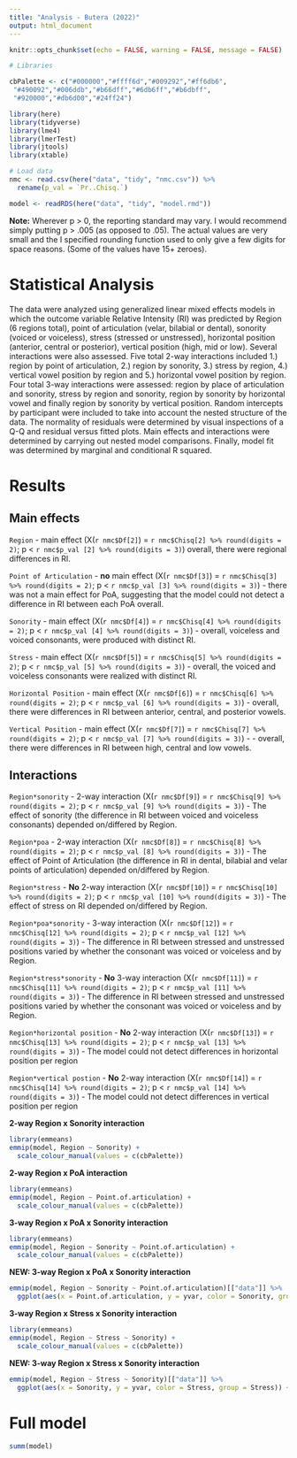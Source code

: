 ```yaml
---
title: "Analysis - Butera (2022)"
output: html_document
---
```

 
```r
knitr::opts_chunk$set(echo = FALSE, warning = FALSE, message = FALSE)
```

```r
# Libraries 

cbPalette <- c("#000000","#ffff6d","#009292","#ff6db6",
 "#490092","#006ddb","#b66dff","#6db6ff","#b6dbff",
 "#920000","#db6d00","#24ff24")

library(here)
library(tidyverse)
library(lme4)
library(lmerTest)
library(jtools)
library(xtable)

# Load data 
nmc <- read.csv(here("data", "tidy", "nmc.csv")) %>% 
  rename(p_val = `Pr..Chisq.`)

model <- readRDS(here("data", "tidy", "model.rmd"))
```

**Note:** Wherever p > 0, the reporting standard may vary. I would recommend simply putting p > .005 (as opposed to .05).
The actual values are very small and the I specified rounding function used to only give a few digits for space reasons. (Some of the values have 15+ zeroes).


# Statistical Analysis 

The data were analyzed using generalized linear mixed effects models in which the outcome variable Relative Intensity (RI) was predicted by Region (6 regions total), point of articulation (velar, bilabial or dental), sonority (voiced or voiceless), stress (stressed or unstressed), horizontal position (anterior, central or posterior), vertical position (high, mid or low).
Several interactions were also assessed.
Five total 2-way interactions included 1.) region by point of articulation, 2.) region by sonority, 3.) stress by region, 4.) vertical vowel position by region and 5.) horizontal vowel position by region.
Four total 3-way interactions were assessed: region by place of articulation and sonority, stress by region and sonority, region by sonority by horizontal vowel and finally region by sonority by vertical position. 
Random intercepts by participant were included to take into account the nested structure of the data.
The normality of residuals were determined by visual inspections of a Q-Q and residual versus fitted plots. 
Main effects and interactions were determined by carrying out nested model comparisons. Finally, model fit was determined by marginal and conditional R squared. 

# Results 

## Main effects 

`Region` - main effect (X(`r nmc$Df[2]`) = `r nmc$Chisq[2] %>% round(digits = 2)`; p < 
`r nmc$p_val [2] %>% round(digits = 3)`) overall, there were regional differences in RI. 

`Point of Articulation` - **no** main effect (X(`r nmc$Df[3]`) = `r nmc$Chisq[3] %>% round(digits = 2)`; p < `r nmc$p_val [3] %>% round(digits = 3)`) - there was not a main effect for PoA, suggesting that the model could not detect a difference in RI between each PoA overall. 

`Sonority` - main effect (X(`r nmc$Df[4]`) = `r nmc$Chisq[4] %>% round(digits = 2)`; p < `r nmc$p_val [4] %>% round(digits = 3)`) - overall, voiceless and voiced consonants, were produced with distinct RI.

`Stress` - main effect (X(`r nmc$Df[5]`) = `r nmc$Chisq[5] %>% round(digits = 2)`; p < 
`r nmc$p_val [5] %>% round(digits = 3)`) - overall, the voiced and voiceless consonants were realized with distinct RI.

`Horizontal Position` - main effect (X(`r nmc$Df[6]`) = `r nmc$Chisq[6] %>% round(digits = 2)`; p < `r nmc$p_val [6] %>% round(digits = 3)`) - overall, there were differences in RI between anterior, central, and posterior vowels.

`Vertical Position` - main effect (X(`r nmc$Df[7]`) = `r nmc$Chisq[7] %>% round(digits = 2)`; p < `r nmc$p_val [7] %>% round(digits = 3)`) - - overall, there were differences in RI between high, central and low vowels. 

## Interactions 

`Region*sonority` - 2-way interaction (X(`r nmc$Df[9]`) = `r nmc$Chisq[9] %>% round(digits = 2)`; p < `r nmc$p_val [9] %>% round(digits = 3)`) - The effect of sonority (the difference in RI between voiced and voiceless consonants) depended on/differed by Region. 

`Region*poa` - 2-way interaction (X(`r nmc$Df[8]`) = `r nmc$Chisq[8] %>% round(digits = 2)`; p < `r nmc$p_val [8] %>% round(digits = 3)`) - The effect of Point of Articulation (the difference in RI in dental, bilabial and velar points of articulation) depended on/differed by Region. 

`Region*stress` - **No** 2-way interaction (X(`r nmc$Df[10]`) = `r nmc$Chisq[10] %>% round(digits = 2)`; p < `r nmc$p_val [10] %>% round(digits = 3)`) - The effect of stress on RI depended on/differed by Region. 

`Region*poa*sonority` - 3-way interaction (X(`r nmc$Df[12]`) = `r nmc$Chisq[12] %>% round(digits = 2)`; p < `r nmc$p_val [12] %>% round(digits = 3)`) - The difference in RI between stressed and unstressed positions varied by whether the consonant was voiced or voiceless and by Region. 

`Region*stress*sonority` - **No** 3-way interaction (X(`r nmc$Df[11]`) = `r nmc$Chisq[11] %>% round(digits = 2)`; p < `r nmc$p_val [11] %>% round(digits = 3)`) - The difference in RI between stressed and unstressed positions varied by whether the consonant was voiced or voiceless and by Region. 

`Region*horizontal position` - **No** 2-way interaction (X(`r nmc$Df[13]`) = `r nmc$Chisq[13] %>% round(digits = 2)`; p < `r nmc$p_val [13] %>% round(digits = 3)`) - The model could not detect differences in horizontal position per region

`Region*vertical postion` - **No** 2-way interaction (X(`r nmc$Df[14]`) = `r nmc$Chisq[14] %>% round(digits = 2)`; p < `r nmc$p_val [14] %>% round(digits = 3)`) - The model could not detect differences in vertical position per region


**2-way Region x Sonority interaction**

```r
library(emmeans)
emmip(model, Region ~ Sonority) +
  scale_colour_manual(values = c(cbPalette))
```



**2-way Region x PoA interaction**

```r
library(emmeans)
emmip(model, Region ~ Point.of.articulation) +
  scale_colour_manual(values = c(cbPalette))
```

**3-way Region x PoA x Sonority interaction**

```r
library(emmeans)
emmip(model, Region ~ Sonority ~ Point.of.articulation) +
  scale_colour_manual(values = c(cbPalette))
```

**NEW: 3-way Region x PoA x Sonority interaction**

```r
emmip(model, Region ~ Sonority ~ Point.of.articulation)[["data"]] %>% 
  ggplot(aes(x = Point.of.articulation, y = yvar, color = Sonority, group = Sonority)) + geom_point() + geom_line() + ylab("Linear Prediction") + scale_colour_manual(values = c(cbPalette)) + facet_wrap(~Region)
```

**3-way Region x Stress x Sonority interaction**

```r
library(emmeans)
emmip(model, Region ~ Stress ~ Sonority) +
  scale_colour_manual(values = c(cbPalette))
```

**NEW: 3-way Region x Stress x Sonority interaction**

```r
emmip(model, Region ~ Stress ~ Sonority)[["data"]] %>% 
  ggplot(aes(x = Sonority, y = yvar, color = Stress, group = Stress)) + geom_point() + geom_line() + ylab("Relative Intensity") + scale_colour_manual(values = c(cbPalette)) + facet_wrap(~Region)
```
# Full model 

```r
summ(model)
```

